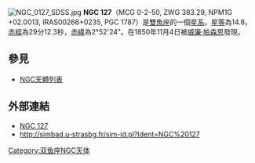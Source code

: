 [[File:NGC_0127_SDSS.jpg|thumb]]
'''NGC 127'''（MCG 0-2-50, ZWG 383.29, NPM1G +02.0013, IRAS00266+0235, PGC 1787）是[[雙魚座|雙魚座]]的一個[[星系|星系]]。[[星等|星等]]為14.8，[[赤經|赤經]]為29分12.3秒，[[赤緯|赤緯]]為2°52'24"。在1850年11月4日被[[威廉·帕森思|威廉·帕森思]]發現。

== 參見 ==
* [[NGC天體列表|NGC天體列表]]

== 外部連結 ==
* [https://web.archive.org/web/20050324204159/http://www.seds.org/~spider/ngc/ngc_fr.cgi?127 NGC 127]
* http://simbad.u-strasbg.fr/sim-id.pl?Ident=NGC%20127

{{Catalogs|NGC=127}}
[[Category:双鱼座NGC天体|Category:双鱼座NGC天体]]

{{Astro-stub}}